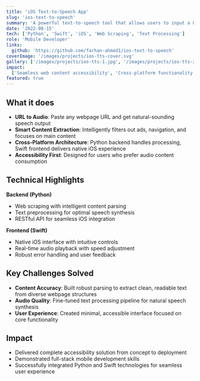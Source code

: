 ```yaml
---
title: 'iOS Text-to-Speech App'
slug: 'ios-text-to-speech'
summary: 'A powerful text-to-speech tool that allows users to input a URL link and obtain an audio rendition of any webpage.'
date: '2022-08-15'
tech: ['Python', 'Swift', 'iOS', 'Web Scraping', 'Text Processing']
role: 'Mobile Developer'
links:
  github: 'https://github.com/farhan-ahmed1/ios-text-to-speech'
coverImage: '/images/projects/ios-tts-cover.svg'
gallery: ['/images/projects/ios-tts-1.jpg', '/images/projects/ios-tts-2.jpg']
impact:
  ['Seamless web content accessibility', 'Cross-platform functionality', 'Intuitive user interface']
featured: true
---
```


## What it does

- **URL to Audio**: Paste any webpage URL and get natural-sounding speech output
- **Smart Content Extraction**: Intelligently filters out ads, navigation, and focuses on main content
- **Cross-Platform Architecture**: Python backend handles processing, Swift frontend delivers native iOS experience
- **Accessibility First**: Designed for users who prefer audio content consumption

## Technical Highlights

**Backend (Python)**
- Web scraping with intelligent content parsing
- Text preprocessing for optimal speech synthesis
- RESTful API for seamless iOS integration

**Frontend (Swift)**
- Native iOS interface with intuitive controls
- Real-time audio playback with speed adjustment
- Robust error handling and user feedback

## Key Challenges Solved

- **Content Accuracy**: Built robust parsing to extract clean, readable text from diverse webpage structures
- **Audio Quality**: Fine-tuned text processing pipeline for natural speech synthesis
- **User Experience**: Created minimal, accessible interface focused on core functionality

## Impact

- Delivered complete accessibility solution from concept to deployment
- Demonstrated full-stack mobile development skills
- Successfully integrated Python and Swift technologies for seamless user experience
